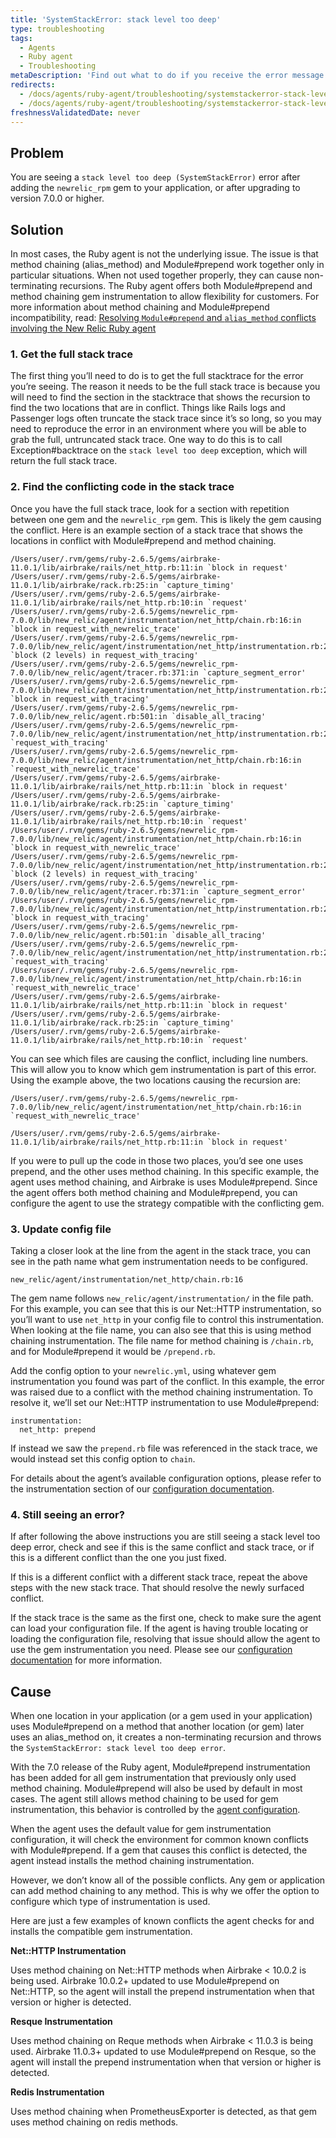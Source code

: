 ```yaml
---
title: 'SystemStackError: stack level too deep'
type: troubleshooting
tags:
  - Agents
  - Ruby agent
  - Troubleshooting
metaDescription: 'Find out what to do if you receive the error message SystemStackError: stack level too deep on the Error details page in your APM UI.'
redirects:
  - /docs/agents/ruby-agent/troubleshooting/systemstackerror-stack-level-too-deep
  - /docs/agents/ruby-agent/troubleshooting/systemstackerror-stack-level-too-deep-0
freshnessValidatedDate: never
---
```


## Problem

You are seeing a `stack level too deep (SystemStackError)` error after adding the `newrelic_rpm` gem to your application, or after upgrading to version 7.0.0 or higher.

## Solution

In most cases, the Ruby agent is not the underlying issue. The issue is that method chaining (alias_method) and Module#prepend work together only in particular situations. When not used together properly, they can cause non-terminating recursions. The Ruby agent offers both Module#prepend and method chaining gem instrumentation to allow flexibility for customers. For more information about method chaining and Module#prepend incompatibility, read: [Resolving `Module#prepend` and `alias_method` conflicts involving the New Relic Ruby agent](https://newrelic.com/blog/best-practices/ruby-agent-module-prepend-alias-method-chains)

### 1. Get the full stack trace

The first thing you’ll need to do is to get the full stacktrace for the error you’re seeing. The reason it needs to be the full stack trace is because you will need to find the section in the stacktrace that shows the recursion to find the two locations that are in conflict. Things like Rails logs and Passenger logs often truncate the stack trace since it’s so long, so you may need to reproduce the error in an environment where you will be able to grab the full, untruncated stack trace. One way to do this is to call Exception#backtrace on the `stack level too deep` exception, which will return the full stack trace.

### 2. Find the conflicting code in the stack trace

Once you have the full stack trace, look for a section with repetition between one gem and the `newrelic_rpm` gem. This is likely the gem causing the conflict. Here is an example section of a stack trace that shows the locations in conflict with Module#prepend and method chaining.

```
/Users/user/.rvm/gems/ruby-2.6.5/gems/airbrake-11.0.1/lib/airbrake/rails/net_http.rb:11:in `block in request'
/Users/user/.rvm/gems/ruby-2.6.5/gems/airbrake-11.0.1/lib/airbrake/rack.rb:25:in `capture_timing'
/Users/user/.rvm/gems/ruby-2.6.5/gems/airbrake-11.0.1/lib/airbrake/rails/net_http.rb:10:in `request'
/Users/user/.rvm/gems/ruby-2.6.5/gems/newrelic_rpm-7.0.0/lib/new_relic/agent/instrumentation/net_http/chain.rb:16:in `block in request_with_newrelic_trace'
/Users/user/.rvm/gems/ruby-2.6.5/gems/newrelic_rpm-7.0.0/lib/new_relic/agent/instrumentation/net_http/instrumentation.rb:26:in `block (2 levels) in request_with_tracing'
/Users/user/.rvm/gems/ruby-2.6.5/gems/newrelic_rpm-7.0.0/lib/new_relic/agent/tracer.rb:371:in `capture_segment_error'
/Users/user/.rvm/gems/ruby-2.6.5/gems/newrelic_rpm-7.0.0/lib/new_relic/agent/instrumentation/net_http/instrumentation.rb:25:in `block in request_with_tracing'
/Users/user/.rvm/gems/ruby-2.6.5/gems/newrelic_rpm-7.0.0/lib/new_relic/agent.rb:501:in `disable_all_tracing'
/Users/user/.rvm/gems/ruby-2.6.5/gems/newrelic_rpm-7.0.0/lib/new_relic/agent/instrumentation/net_http/instrumentation.rb:24:in `request_with_tracing'
/Users/user/.rvm/gems/ruby-2.6.5/gems/newrelic_rpm-7.0.0/lib/new_relic/agent/instrumentation/net_http/chain.rb:16:in `request_with_newrelic_trace'
/Users/user/.rvm/gems/ruby-2.6.5/gems/airbrake-11.0.1/lib/airbrake/rails/net_http.rb:11:in `block in request'
/Users/user/.rvm/gems/ruby-2.6.5/gems/airbrake-11.0.1/lib/airbrake/rack.rb:25:in `capture_timing'
/Users/user/.rvm/gems/ruby-2.6.5/gems/airbrake-11.0.1/lib/airbrake/rails/net_http.rb:10:in `request'
/Users/user/.rvm/gems/ruby-2.6.5/gems/newrelic_rpm-7.0.0/lib/new_relic/agent/instrumentation/net_http/chain.rb:16:in `block in request_with_newrelic_trace'
/Users/user/.rvm/gems/ruby-2.6.5/gems/newrelic_rpm-7.0.0/lib/new_relic/agent/instrumentation/net_http/instrumentation.rb:26:in `block (2 levels) in request_with_tracing'
/Users/user/.rvm/gems/ruby-2.6.5/gems/newrelic_rpm-7.0.0/lib/new_relic/agent/tracer.rb:371:in `capture_segment_error'
/Users/user/.rvm/gems/ruby-2.6.5/gems/newrelic_rpm-7.0.0/lib/new_relic/agent/instrumentation/net_http/instrumentation.rb:25:in `block in request_with_tracing'
/Users/user/.rvm/gems/ruby-2.6.5/gems/newrelic_rpm-7.0.0/lib/new_relic/agent.rb:501:in `disable_all_tracing'
/Users/user/.rvm/gems/ruby-2.6.5/gems/newrelic_rpm-7.0.0/lib/new_relic/agent/instrumentation/net_http/instrumentation.rb:24:in `request_with_tracing'
/Users/user/.rvm/gems/ruby-2.6.5/gems/newrelic_rpm-7.0.0/lib/new_relic/agent/instrumentation/net_http/chain.rb:16:in `request_with_newrelic_trace'
/Users/user/.rvm/gems/ruby-2.6.5/gems/airbrake-11.0.1/lib/airbrake/rails/net_http.rb:11:in `block in request'
/Users/user/.rvm/gems/ruby-2.6.5/gems/airbrake-11.0.1/lib/airbrake/rack.rb:25:in `capture_timing'
/Users/user/.rvm/gems/ruby-2.6.5/gems/airbrake-11.0.1/lib/airbrake/rails/net_http.rb:10:in `request'
```

You can see which files are causing the conflict, including line numbers. This will allow you to know which gem instrumentation is part of this error.
Using the example above, the two locations causing the recursion are:

```
/Users/user/.rvm/gems/ruby-2.6.5/gems/newrelic_rpm-7.0.0/lib/new_relic/agent/instrumentation/net_http/chain.rb:16:in `request_with_newrelic_trace'
```

```
/Users/user/.rvm/gems/ruby-2.6.5/gems/airbrake-11.0.1/lib/airbrake/rails/net_http.rb:11:in `block in request'
```

If you were to pull up the code in those two places, you’d see one uses prepend, and the other uses method chaining. In this specific example, the agent uses method chaining, and Airbrake is uses Module#prepend. Since the agent offers both method chaining and Module#prepend, you can configure the agent to use the strategy compatible with the conflicting gem.

### 3. Update config file

Taking a closer look at the line from the agent in the stack trace, you can see in the path name what gem instrumentation needs to be configured.

```
new_relic/agent/instrumentation/net_http/chain.rb:16
```

The gem name follows `new_relic/agent/instrumentation/` in the file path. For this example, you can see that this is our Net::HTTP instrumentation, so you’ll want to use `net_http` in your config file to control this instrumentation. When looking at the file name, you can also see that this is using method chaining instrumentation. The file name for method chaining is `/chain.rb`, and for Module#prepend it would be `/prepend.rb`.

Add the config option to your `newrelic.yml`, using whatever gem instrumentation you found was part of the conflict. In this example, the error was raised due to a conflict with the method chaining instrumentation. To resolve it, we’ll set our Net::HTTP instrumentation to use Module#prepend:

```
instrumentation:
  net_http: prepend
```

If instead we saw the `prepend.rb` file was referenced in the stack trace, we would instead set this config option to `chain`.

For details about the agent’s available configuration options, please refer to the instrumentation section of our [configuration documentation](/docs/agents/ruby-agent/configuration/ruby-agent-configuration/#instrumentation).

### 4. Still seeing an error?

If after following the above instructions you are still seeing a stack level too deep error, check and see if this is the same conflict and stack trace, or if this is a different conflict  than the one you just fixed.

If this is a different conflict with a different stack trace, repeat the above steps with the new stack trace. That should resolve the newly surfaced conflict.

If the stack trace is the same as the first one, check to make sure the agent can load your configuration file. If the agent is having trouble locating or loading the configuration file, resolving that issue should allow the agent to use the gem instrumentation you need. Please see our [configuration documentation](/docs/agents/ruby-agent/configuration/ruby-agent-configuration/) for more information.

## Cause

When one location in your application (or a gem used in your application) uses Module#prepend on a method that another location (or gem) later uses an alias_method on, it creates a non-terminating recursion and throws the `SystemStackError: stack level too deep error`.

With the 7.0 release of the Ruby agent, Module#prepend instrumentation has been added for all gem instrumentation that previously only used method chaining. Module#prepend will also be used by default in most cases. The agent still allows method chaining to be used for gem instrumentation, this behavior is controlled by the [agent configuration](/docs/agents/ruby-agent/configuration/ruby-agent-configuration/#instrumentation).

When the agent uses the default value for gem instrumentation configuration, it will check the environment for common known conflicts with Module#prepend. If a gem that causes this conflict is detected, the agent instead installs the method chaining instrumentation.

However, we don’t know all of the possible conflicts. Any gem or application can add method chaining to any method. This is why we offer the option to configure which type of instrumentation is used.

Here are just a few examples of known conflicts the agent checks for and installs the compatible gem instrumentation.

<DoNotTranslate>**Net::HTTP Instrumentation**</DoNotTranslate>

Uses method chaining on Net::HTTP methods when Airbrake &lt; 10.0.2 is being used. Airbrake 10.0.2+ updated to use Module#prepend on Net::HTTP, so the agent will install the prepend instrumentation when that version or higher is detected.

<DoNotTranslate>**Resque Instrumentation**</DoNotTranslate>

Uses method chaining on Reque methods when Airbrake &lt; 11.0.3 is being used. Airbrake 11.0.3+ updated to use Module#prepend on Resque, so the agent will install the prepend instrumentation when that version or higher is detected.

<DoNotTranslate>**Redis Instrumentation**</DoNotTranslate>

Uses method chaining when PrometheusExporter is detected, as that gem uses method chaining on redis methods.
